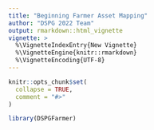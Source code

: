 ```yaml
---
title: "Beginning Farmer Asset Mapping"
author: "DSPG 2022 Team"
output: rmarkdown::html_vignette
vignette: >
  %\VignetteIndexEntry{New Vignette}
  %\VignetteEngine{knitr::rmarkdown}
  %\VignetteEncoding{UTF-8}
---
```


```r
knitr::opts_chunk$set(
  collapse = TRUE,
  comment = "#>"
)
```

```r
library(DSPGFarmer)
```

